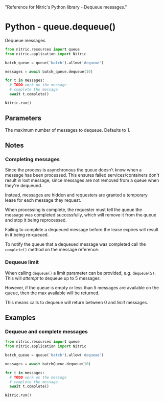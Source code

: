   "Reference for Nitric's Python library - Dequeue messages."

# Python - queue.dequeue()

Dequeue messages.

```python
from nitric.resources import queue
from nitric.application import Nitric

batch_queue = queue('batch').allow('dequeue')

messages = await batch_queue.dequeue(10)

for t in messages:
  # TODO work on the message
  # complete the message
  await t.complete()

Nitric.run()
```

## Parameters

<Properties>
  <Property name="limit" type="number">
    The maximum number of messages to dequeue. Defaults to 1.
  </Property>
</Properties>

## Notes

### Completing messages

Since the process is asynchronous the queue doesn't know when a message has been processed. This ensures failed services/containers don't result in lost message, since messages are not removed from a queue when they're dequeued.

Instead, messages are hidden and requesters are granted a temporary lease for each message they request.

When processing is complete, the requester must tell the queue the message was completed successfully, which will remove it from the queue and stop it being reprocessed.

<Note>
  Failing to complete a dequeued message before the lease expires will result in it being
  re-queued.
</Note>

To notify the queue that a dequeued message was completed call the `complete()` method on the message reference.

### Dequeue limit

When calling `dequeue()` a limit parameter can be provided, e.g. `dequeue(5)`. This will _attempt_ to dequeue up to 5 messages.

However, if the queue is empty or less than 5 messages are available on the queue, then the max available will be returned.

This means calls to dequeue will return between 0 and _limit_ messages.

## Examples

### Dequeue and complete messages

```python
from nitric.resources import queue
from nitric.application import Nitric

batch_queue = queue('batch').allow('dequeue')

messages = await batchQueue.dequeue(10)

for t in messages:
  # TODO work on the message
  # complete the message
  await t.complete()

Nitric.run()
```
